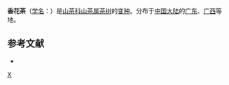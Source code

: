 {{Infraspeciesbox 
| genus = Camellia
| species = sinensis
| varietas = waldensae
| authority =   (S.Y.Hu) Chang
}}

'''香花茶'''（[[学名|学名]]：{{lang|la|''Camellia sinensis'' var. ''waldensae''}}）是[[山茶科|山茶科]][[山茶属|山茶属]][[茶树|茶树]]的[[变种|变种]]。分布于[[中国大陆|中国大陆]]的[[广东|广东]]、[[广西|广西]]等地。

== 参考文献 ==
<div class="references-small">
* {{cite web| url =http://www.bioinfo.cn/db05/KmzwSpecies.php?action=view&id=29005| title =香花茶（变种）| work =《中国高等植物数据库全库》| publisher =中国科学院微生物研究所| author =昆明植物研究所| accessdate =2009-02-26| deadurl =yes| archiveurl =https://web.archive.org/web/20160305060156/http://www.bioinfo.cn/db05/KmzwSpecies.php?action=view&id=29005| archivedate =2016-03-05}}
</div>

[[Category:山茶属|X]]


{{植物小作品}}